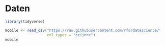 # Daten {-}

```r
library(tidyverse)

mobile <- read_csv("https://raw.githubusercontent.com/rfordatascience/tidytuesday/master/data/2020/2020-11-10/mobile.csv",
                   col_types = "cciinnc")
mobile
```
